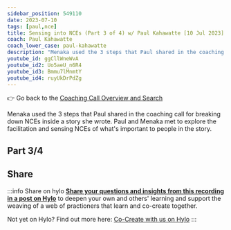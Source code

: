 ```yaml
---
sidebar_position: 549110
date: 2023-07-10
tags: [paul,nce]
title: Sensing into NCEs (Part 3 of 4) w/ Paul Kahawatte [10 Jul 2023]
coach: Paul Kahawatte
coach_lower_case: paul-kahawatte
description: "Menaka used the 3 steps that Paul shared in the coaching call for breaking down NCEs inside a story she wrote. Paul and Menaka met to explore the facilitation and sensing NCEs of what's important to people in the story. "
youtube_id: ggCllWneWvA
youtube_id2: Uo5aeU_n6R4
youtube_id3: Bmmu7lMnmtY
youtube_id4: ruyUkDrPdZg
---
```




:point_right: Go back to the [Coaching Call Overview and Search](/coaching-calls)  

Menaka used the 3 steps that Paul shared in the coaching call for breaking down NCEs inside a story she wrote. Paul and Menaka met to explore the facilitation and sensing NCEs of what's important to people in the story.


## Part 3/4

<LiteYouTubeEmbed
              id={frontMatter.youtube_id3}
              params="autoplay=1&autohide=1&showinfo=0&rel=0"
              title={frontMatter.title}
              poster="maxresdefault"
              webp
            />


## Share

:::info Share on hylo
**[Share your questions and insights from this recording in a post on Hylo](https://www.hylo.com/groups/convergent-facilitation/create/post?newPostType=discussion)** to deepen your own and others' learning and support the weaving of a web of practioners that learn and co-create together.

Not yet on Hylo? Find out more here: [Co-Create with us on Hylo](/engage/platforms-and-co-creation/co-create-on-hylo)
:::
